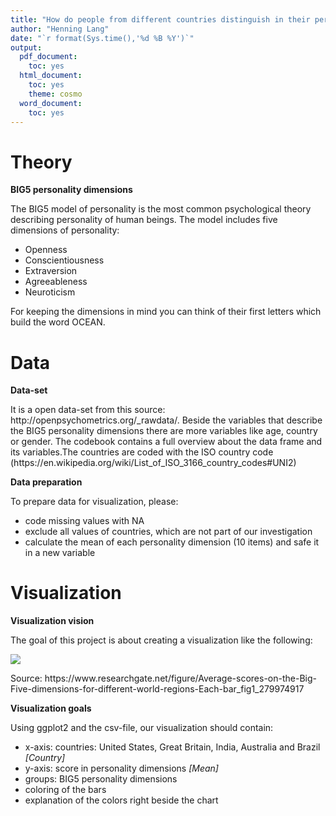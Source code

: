 ```yaml
---
title: "How do people from different countries distinguish in their personality?"
author: "Henning Lang"
date: "`r format(Sys.time(),'%d %B %Y')`"
output:
  pdf_document:
    toc: yes
  html_document:
    toc: yes
    theme: cosmo
  word_document:
    toc: yes
---
```


<!--Um pdf-Dokumente zu erstellen:-->
<!--tinytex::install_tinytex()-->

# Theory

**BIG5 personality dimensions**

The BIG5 model of personality is the most common psychological theory describing personality of human beings.
The model includes five dimensions of personality:

- Openness
- Conscientiousness
- Extraversion
- Agreeableness
- Neuroticism

For keeping the dimensions in mind you can think of their first letters which build the word OCEAN.

# Data

**Data-set**

It is a open data-set from this source: http://openpsychometrics.org/_rawdata/. Beside the variables that describe the BIG5 personality dimensions
there are more variables like age, country or gender. The codebook contains a full overview about the data frame and its variables.The countries are 
coded with the ISO country code (https://en.wikipedia.org/wiki/List_of_ISO_3166_country_codes#UNI2)

**Data preparation**

To prepare data for visualization, please:

- code missing values with NA
- exclude all values of countries, which are not part of our investigation
- calculate the mean of each personality dimension (10 items) and safe it in a new variable

# Visualization

**Visualization vision**

The goal of this project is about creating a visualization like the following:

![](C:/Users/henni/OneDrive - bwedu/Dokumente/EBPP/Semester_5/Advanced R/visualization_1.png)

Source: https://www.researchgate.net/figure/Average-scores-on-the-Big-Five-dimensions-for-different-world-regions-Each-bar_fig1_279974917


**Visualization goals**

Using ggplot2 and the csv-file, our visualization should contain:

- x-axis: countries: United States, Great Britain, India, Australia and  Brazil *[Country]*
- y-axis: score in personality dimensions *[Mean]*
- groups: BIG5 personality dimensions 
- coloring of the bars
- explanation of the colors right beside the chart














